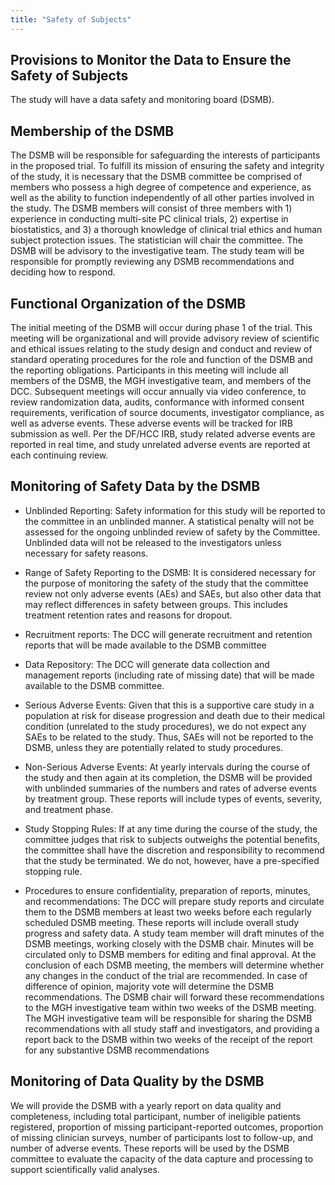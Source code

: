 ```yaml
---
title: "Safety of Subjects"
---
```



## Provisions to Monitor the Data to Ensure the Safety of Subjects {#sec-provisions_safety}

The study will have a data safety and monitoring board (DSMB).  

## Membership of the DSMB

The DSMB will be responsible for safeguarding the interests of participants in the proposed trial. To fulfill its mission of ensuring the safety and integrity of the study, it is necessary that the DSMB committee be comprised of members who possess a high degree of competence and experience, as well as the ability to function independently of all other parties involved in the study. The DSMB members will consist of three members with 1) experience in conducting multi-site PC clinical trials, 2) expertise in biostatistics, and 3) a thorough knowledge of clinical trial ethics and human subject protection issues. The statistician will chair the committee. The DSMB will be advisory to the investigative team. The study team will be responsible for promptly reviewing any DSMB recommendations and deciding how to respond.

## Functional Organization of the DSMB {#sec-functional_organization_dsm}

The initial meeting of the DSMB will occur during phase 1 of the trial. This meeting will be organizational and will provide advisory review of scientific and ethical issues relating to the study design and conduct and review of standard operating procedures for the role and function of the DSMB and the reporting obligations. Participants in this meeting will include all members of the DSMB, the MGH investigative team, and members of the DCC. Subsequent meetings will occur annually via video conference, to review randomization data, audits, conformance with informed consent requirements, verification of source documents, investigator compliance, as well as adverse events. These adverse events will be tracked for IRB submission as well. Per the DF/HCC IRB, study related adverse events are reported in real time, and study unrelated adverse events are reported at each continuing review. 

## Monitoring of Safety Data by the DSMB

- Unblinded Reporting: Safety information for this study will be reported to the committee in an unblinded manner. A statistical penalty will not be assessed for the ongoing unblinded review of safety by the Committee. Unblinded data will not be released to the investigators unless necessary for safety reasons.

- Range of Safety Reporting to the DSMB:  It is considered necessary for the purpose of monitoring the safety of the study that the committee review not only adverse events (AEs) and SAEs, but also other data that may reflect differences in safety between groups. This includes treatment retention rates and reasons for dropout.

- Recruitment reports: The DCC will generate recruitment and retention reports that will be made available to the DSMB committee

- Data Repository: The DCC will generate data collection and management reports (including rate of missing date) that will be made available to the DSMB committee.

- Serious Adverse Events: Given that this is a supportive care study in a population at risk for disease progression and death due to their medical condition (unrelated to the study procedures), we do not expect any SAEs to be related to the study. Thus, SAEs will not be reported to the DSMB, unless they are potentially related to study procedures.

- Non-Serious Adverse Events: At yearly intervals during the course of the study and then again at its completion, the DSMB will be provided with unblinded summaries of the numbers and rates of adverse events by treatment group. These reports will include types of events, severity, and treatment phase. 

- Study Stopping Rules: If at any time during the course of the study, the committee judges that risk to subjects outweighs the potential benefits, the committee shall have the discretion and responsibility to recommend that the study be terminated.  We do not, however, have a pre-specified stopping rule. 

- Procedures to ensure confidentiality, preparation of reports, minutes, and recommendations: The DCC will prepare study reports and circulate them to the DSMB members at least two weeks before each regularly scheduled DSMB meeting. These reports will include overall study progress and safety data. A study team member will draft minutes of the DSMB meetings, working closely with the DSMB chair. Minutes will be circulated only to DSMB members for editing and final approval. At the conclusion of each DSMB meeting, the members will determine whether any changes in the conduct of the trial are recommended. In case of difference of opinion, majority vote will determine the DSMB recommendations. The DSMB chair will forward these recommendations to the MGH investigative team within two weeks of the DSMB meeting. The MGH investigative team will be responsible for sharing the DSMB recommendations with all study staff and investigators, and providing a report back to the DSMB within two weeks of the receipt of the report for any substantive DSMB recommendations

## Monitoring of Data Quality by the DSMB {#sec-monitoring_data_quality}

We will provide the DSMB with a yearly report on data quality and completeness, including total participant, number of ineligible patients registered, proportion of missing participant-reported outcomes, proportion of missing clinician surveys, number of participants lost to follow-up, and number of adverse events. These reports will be used by the DSMB committee to evaluate the capacity of the data capture and processing to support scientifically valid analyses.  

